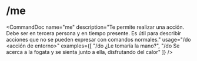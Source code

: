 # /me


<CommandDoc
  name="me"
  description="Te permite realizar una acción. Debe ser en tercera persona y en tiempo presente. Es útil para describir acciones que no se pueden expresar con comandos normales."
  usage="/do <acción de entorno>"
  examples={[
    "/do ¿Le tomaría la mano?",
    "/do Se acerca a la fogata y se sienta junto a ella, disfrutando del calor"
  ]}
/>